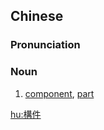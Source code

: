 {{also|构件}}
==Chinese==
{{zh-forms|s=构件}}

===Pronunciation===
{{zh-pron
|m=gòujiàn
|cat=n
}}

===Noun===
{{zh-noun}}
# [[component]], [[part]]

[[hu:構件]]